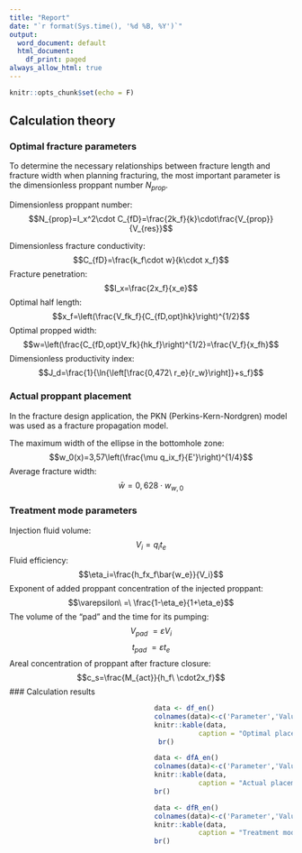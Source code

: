 ```yaml
---
title: "Report"
date: "`r format(Sys.time(), '%d %B, %Y')`"
output:
  word_document: default
  html_document:
    df_print: paged
always_allow_html: true
---
```

```r
knitr::opts_chunk$set(echo = F)
```

## Calculation theory
### Optimal fracture parameters

To determine the necessary relationships between fracture length and fracture width when planning fracturing, the most important parameter is the dimensionless proppant number $N_{prop}$.  

Dimensionless proppant number:
$$N_{prop}=I_x^2\cdot C_{fD}=\frac{2k_f}{k}\cdot\frac{V_{prop}}{V_{res}}$$  

Dimensionless fracture conductivity: 
$$C_{fD}=\frac{k_f\cdot w}{k\cdot x_f}$$
Fracture penetration:
$$I_x=\frac{2x_f}{x_e}$$
Optimal half length:
$$x_f=\left(\frac{V_fk_f}{C_{fD,opt}hk}\right)^{1/2}$$
Optimal propped width:
$$w=\left(\frac{C_{fD,opt}V_fk}{hk_f}\right)^{1/2}=\frac{V_f}{x_fh}$$
Dimensionless productivity index:  
$$J_d=\frac{1}{\ln{\left[\frac{0,472\ r_e}{r_w}\right]}+s_f}$$

### Actual proppant placement
In the fracture design application, the PKN (Perkins-Kern-Nordgren) model was used as a fracture propagation model.    
    
The maximum width of the ellipse in the bottomhole zone:
$$w_0(x)=3,57\left(\frac{\mu q_ix_f}{E'}\right)^{1/4}$$
Average fracture width:
$$\bar{w}=0,628 \cdot w_{w,0}$$

### Treatment mode parameters

Injection fluid volume:  
$$V_i=q_it_e$$
Fluid efficiency:  
$$\eta_i=\frac{h_fx_f\bar{w_e}}{V_i}$$
Exponent of added proppant concentration of the injected proppant:
$$\varepsilon\ =\ \frac{1-\eta_e}{1+\eta_e}$$
The volume of the "pad" and the time for its pumping:
$$V_{pad}\ =\varepsilon V_i$$
$$t_{pad}\ =\varepsilon t_e$$
Areal concentration of proppant after fracture closure:
$$c_s=\frac{M_{act}}{h_f\ \cdot2x_f}$$
### Calculation results


```r
                                    data <- df_en()
                                    colnames(data)<-c('Parameter','Value')
                                    knitr::kable(data,
                                               caption = "Optimal placement")
                                     br()
```


```r
                                    data <- dfA_en()
                                    colnames(data)<-c('Parameter','Value')
                                    knitr::kable(data,
                                               caption = "Actual placement")
                                    br()
```

```r
                                    data <- dfR_en()
                                    colnames(data)<-c('Parameter','Value')
                                    knitr::kable(data,
                                               caption = "Treatment mode")
                                    br()
```



<!-- ### Комментарии к расчёту -->

<!-- ```{r Interval2, warning = FALSE} -->
<!-- note_in_md_word(input$markdowninput) -->
<!-- ``` -->
